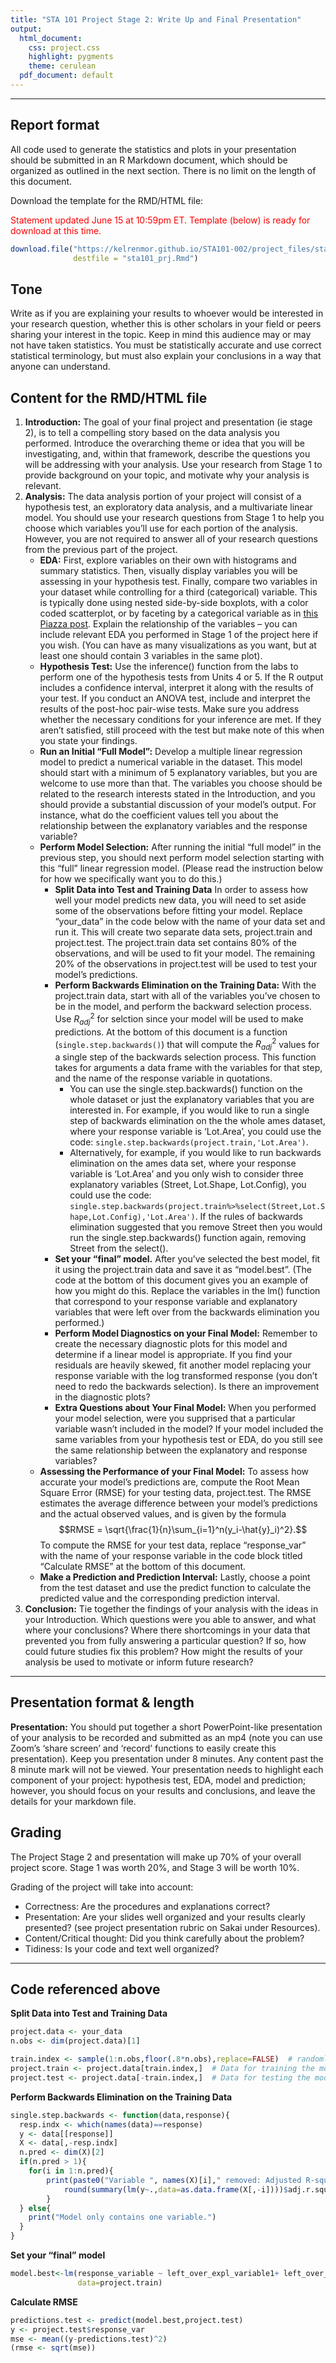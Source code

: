 ```yaml
---
title: "STA 101 Project Stage 2: Write Up and Final Presentation"
output:
  html_document:
    css: project.css
    highlight: pygments
    theme: cerulean
  pdf_document: default
---
```


* * *

## Report format

All code used to generate the statistics and plots in your presentation should be submitted in an R Markdown document, which should be organized as outlined in the next section. There is no limit on the length of this document. 

Download the template for the RMD/HTML file:

<span style="color:red">Statement updated June 15 at 10:59pm ET. Template (below) is ready for download at this time.</span>

```r
download.file("https://kelrenmor.github.io/STA101-002/project_files/sta101_prj.Rmd",
              destfile = "sta101_prj.Rmd")
```

## Tone

Write as if you are explaining your results to whoever would be interested in your research question, whether this is other scholars in your field or peers sharing your interest in the topic. Keep in mind this audience may or may not have taken statistics. You must be statistically accurate and use correct statistical terminology, but must also explain your conclusions in a way that anyone can understand.

## Content for the RMD/HTML file

1. **Introduction:** The goal of your final project and presentation (ie stage 2), is to tell a compelling story based on the data analysis you performed. Introduce the overarching theme or idea that you will be investigating, and, within that framework, describe the questions you will be addressing with your analysis. Use your research from Stage 1 to provide background on your topic, and motivate why your analysis is relevant.
2. **Analysis:** The data analysis portion of your project will consist of a hypothesis test, an exploratory data analysis, and a multivariate linear model. You should use your research questions from Stage 1 to help you choose which variables you’ll use for each portion of the analysis. However, you are not required to answer all of your research questions from the previous part of the project.
    * **EDA:** First, explore variables on their own with histograms and summary statistics. Then, visually display variables you will be assessing in your hypothesis test. Finally, compare two variables in your dataset while controlling for a third (categorical) variable. This is typically done using nested side-by-side boxplots, with a color coded scatterplot, or by faceting by a categorical variable as in [this Piazza post](https://piazza.com/class/k9ucop5biop1do?cid=147). Explain the relationship of the variables -- you can include relevant EDA you performed in Stage 1 of the project here if you wish. (You can have as many visualizations as you want, but at least one should contain 3 variables in the same plot).
    * **Hypothesis Test:** Use the inference() function from the labs to perform one of the hypothesis tests from Units 4 or 5. If the R output includes a confidence interval, interpret it along with the results of your test. If you conduct an ANOVA test, include and interpret the results of the post-hoc pair-wise tests. Make sure you address whether the necessary conditions for your inference are met. If they aren’t satisfied, still proceed with the test but make note of this when you state your findings.
    * **Run an Initial "Full Model":** Develop a multiple linear regression model to predict a numerical variable in the dataset. This model should start with a minimum of 5 explanatory variables, but you are welcome to use more than that. The variables you choose should be related to the research interests stated in the Introduction, and you should provide a substantial discussion of your model’s output. For instance, what do the coefficient values tell you about the relationship between the explanatory variables and the response variable?
    * **Perform Model Selection:** After running the initial "full model" in the previous step, you should next perform model selection starting with this "full" linear regression model. (Please read the instruction below for how we specifically want you to do this.)
        * **Split Data into Test and Training Data** In order to assess how well your model predicts new data, you will need to set aside some of the observations before fitting your model. Replace “your_data” in the code below with the name of your data set and run it. This will create two separate data sets, project.train and project.test. The project.train data set contains 80\% of the observations, and will be used to fit your model. The remaining 20\% of the observations in project.test will be used to test your model’s predictions.
        * **Perform Backwards Elimination on the Training Data:** With the project.train data, start with all of the variables you’ve chosen to be in the model, and perform the backward selection process. Use $R^2_{adj}$ for selction since your model will be used to make predictions. At the bottom of this document is a function (`single.step.backwards()`) that will compute the $R^2_{adj}$ values for a single step of the backwards selection process. This function takes for arguments a data frame with the variables for that step, and the name of the response variable in quotations.
          * You can use the single.step.backwards() function on the whole dataset or just the explanatory variables that you are interested in. For example, if you would like to run a single step of backwards elimination on the the whole ames dataset, where your response variable is ‘Lot.Area’, you could use the code: `single.step.backwards(project.train,'Lot.Area')`.
          * Alternatively, for example, if you would like to run backwards elimination on the ames data set, where your response variable is ‘Lot.Area’ and you only wish to consider three explanatory variables (Street, Lot.Shape, Lot.Config), you could use the code: `single.step.backwards(project.train%>%select(Street,Lot.Shape,Lot.Config),'Lot.Area')`. If the rules of backwards elimination suggested that you remove Street then you would run the single.step.backwards() function again, removing Street from the select().
        * **Set your "final" model.** After you’ve selected the best model, fit it using the project.train data and save it as “model.best”. (The code at the bottom of this document gives you an example of how you might do this. Replace the variables in the lm() function that correspond to your response variable and explanatory variables that were left over from the backwards elimination you performed.)
        * **Perform Model Diagnostics on your Final Model:** Remember to create the necessary diagnostic plots for this model and determine if a linear model is appropriate. If you find your residuals are heavily skewed, fit another model replacing your response variable with the log transformed response (you don’t need to redo the backwards selection). Is there an improvement in the diagnostic plots?
        * **Extra Questions about Your Final Model:** When you performed your model selection, were you supprised that a particular variable wasn’t included in the model? If your model included the same variables from your hypothesis test or EDA, do you still see the same relationship between the explanatory and response variables?
    * **Assessing the Performance of your Final Model:** To assess how accurate your model’s predictions are, compute the Root Mean Square Error (RMSE) for your testing data, project.test. The RMSE estimates the average difference between your model’s predictions and the actual observed values, and is given by the formula $$RMSE = \sqrt{\frac{1}{n}\sum_{i=1}^n(y_i-\hat{y}_i)^2}.$$ To compute the RMSE for your test data, replace “response_var” with the name of your response variable in the code block titled "Calculate RMSE" at the bottom of this document.
    * **Make a Prediction and Prediction Interval:** Lastly, choose a point from the test dataset and use the predict function to calculate the predicted value and the corresponding prediction interval.
3. **Conclusion:** Tie together the findings of your analysis with the ideas in your Introduction. Which questions were you able to answer, and what where your conclusions? Where there shortcomings in your data that prevented you from fully answering a particular question? If so, how could future studies fix this problem? How might the results of your analysis be used to motivate or inform future research?

* * *

## Presentation format & length

**Presentation:** You should put together a short PowerPoint-like presentation of your analysis to be recorded and submitted as an mp4 (note you can use Zoom's 'share screen' and 'record' functions to easily create this presentation). Keep you presentation under 8 minutes. Any content past the 8 minute mark will not be viewed. Your presentation needs to highlight each component of your project: hypothesis test, EDA, model and prediction; however, you should focus on your results and conclusions, and leave the details for your markdown file.

## Grading

The Project Stage 2 and presentation will make up 70% of your overall project score. Stage 1 was worth 20%, and Stage 3 will be worth 10%.

Grading of the project will take into account:

* Correctness: Are the procedures and explanations correct?
* Presentation: Are your slides well organized and your results clearly presented? (see project presentation rubric on Sakai under Resources).
* Content/Critical thought: Did you think carefully about the problem?
* Tidiness: Is your code and text well organized?

* * *

## Code referenced above
    
**Split Data into Test and Training Data**
```r
project.data <- your_data
n.obs <- dim(project.data)[1]

train.index <- sample(1:n.obs,floor(.8*n.obs),replace=FALSE)  # randomly select 80% of obs for training
project.train <- project.data[train.index,]  # Data for training the model
project.test <- project.data[-train.index,]  # Data for testing the model's accuracy
```

**Perform Backwards Elimination on the Training Data**        
```r
single.step.backwards <- function(data,response){
  resp.indx <- which(names(data)==response)
  y <- data[[response]]
  X <- data[,-resp.indx]
  n.pred <- dim(X)[2]
  if(n.pred > 1){
    for(i in 1:n.pred){
        print(paste0("Variable ", names(X)[i]," removed: Adjusted R-squared =  ",
            round(summary(lm(y~.,data=as.data.frame(X[,-i])))$adj.r.squared,5)))
        }
  } else{
    print("Model only contains one variable.")
  }
}
```

**Set your "final" model**
```r
model.best<-lm(response_variable ~ left_over_expl_variable1+ left_over_expl_variable2 + ...,
               data=project.train)
```

**Calculate RMSE**
```r
predictions.test <- predict(model.best,project.test)
y <- project.test$response_var
mse <- mean((y-predictions.test)^2)
(rmse <- sqrt(mse))
```

